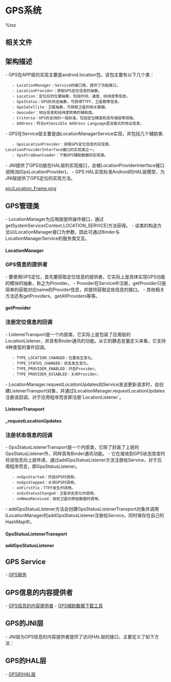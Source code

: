 = GPS系统 =

%toc

== 相关文件 ==
{{{class="brush:text"
// 应用层接口
frameworks/base/location/java/android/location/LocationManager.java
frameworks/base/location/java/android/location/LocationProvider.java
frameworks/base/location/java/android/location/Location.java
frameworks/base/location/java/android/location/GpsStatus.java
frameworks/base/location/java/android/location/GpsSatellite.java
frameworks/base/location/java/android/location/Geocoder.java
frameworks/base/location/java/android/location/Criteria.java
frameworks/base/location/java/android/location/Address.java

// Service
frameworks/base/services/java/com/android/server/LocationManagerService.java
frameworks/base/services/java/com/android/server/location/GpsLocationProvider.java
frameworks/base/services/java/com/android/server/location/GpsXtraDownloader.java

// JNI
frameworks/base/services/jni/com_android_server_location_GpsLocationProvider.cpp

// HAL
hardware/libhardware/include/hardware/gps.h
}}}

== 架构描述 ==
- GPS在APP层的实现主要是android.location包，该包主要有以下几个类：
    - LocationManager：Service的接口类，提供了功能接口。
    - LocationProvider：获取GPS定位信息的抽象。
    - Location：定位后的位置抽象，包括时间、速度、经纬度等信息。
    - GpsStatus：GPS的状态抽象，可获得TTFF、卫星数等信息。
    - GpsSatellite：卫星抽象，可获取卫星的相关数据。
    - Geocoder：地址信息和经纬度转换的辅助类。
    - Criteria：GPS的支持的一组标准，包括定位精度和信号强弱等规格。
    - Address：符合eXtensible Address Language语法格式的地址信息。
- GPS在Service层主要是由LocationManagerService实现，并包括几个辅助类:
    - GpsLocationProvider：获取GPS定位信息的实现类，LocationProviderInterface接口的实现类之一。
    - GpsXtraDownloader：下载GPS辅助数据的实现类。
- JNI提供了GPS功能在HAL层的实现接口，会被LocationProviderInterface接口调用(如GpsLocationProvider)。
- GPS HAL实现标准Android的HAL层模型，为JNI层提供了GPS定位的实现方法。

[[pic/Location_Frame.png]]

== GPS管理类 ==
- LocationManager为应用层提供操作接口，通过getSystemService(Context.LOCATION_SERVICE)方法获得。
- 该类的构造方法以ILocationManager接口为参数，因此可通过Binder与LocationManagerService的服务类交互。

==== LocationManager ====
{{{class="brush:java"
public LocationManager(ILocationManager service) {
    mService = service;
}
}}}

=== GPS信息的提供者 ===
- 要使用GPS定位，首先要获取定位信息的提供者，它实际上是具体实现GPS功能的模块的抽象，称之为Provider。
- Provider在Service中注册，getProvider只是简单的获取对应name的Provider信息，并提供获取这些信息的接口。
- 其他相关方法还有getProviders、getAllProviders等等。

==== getProvider ====
{{{class="brush:java"
public LocationProvider getProvider(String name) {
    ...... 
    try {
        Bundle info = mService.getProviderInfo(name);
        if (info == null) {
            return null;
        }
        return createProvider(name, info);
    } catch (RemoteException ex) {
    }
    return null;
}
}}}

=== 注册定位信息的回调 ===
- ListenerTransport是一个内部类，它实际上是包装了应用层的LocationListener，并具有Binder通讯的功能。从它的静态变量定义来看，它支持4种类型的事件回调。
    - TYPE_LOCATION_CHANGED：位置发生变化。
    - TYPE_STATUS_CHANGED：状态发生变化。
    - TYPE_PROVIDER_ENABLED：开启Provider。
    - TYPE_PROVIDER_DISABLED：关闭Provider。
- LocationManager.requestLocationUpdates向Service发送更新请求时，会创建ListenerTransport对象，并通过ILocationManager.requestLocationUpdates注册该回调，对于应用程序而言即注册`LocationListener`。

==== ListenerTransport ====
{{{class="brush:java"
private class ListenerTransport extends ILocationListener.Stub {
    private static final int TYPE_LOCATION_CHANGED = 1;
    private static final int TYPE_STATUS_CHANGED = 2;
    private static final int TYPE_PROVIDER_ENABLED = 3;
    private static final int TYPE_PROVIDER_DISABLED = 4;

    ......
    ListenerTransport(LocationListener listener, Looper looper) {
        mListener = listener;
        ...... 
    }

    public void onLocationChanged(Location location) {
        ......
    }

    public void onStatusChanged(String provider, int status, Bundle extras) {
        ......
    }

    public void onProviderEnabled(String provider) {
        ......
    }

    public void onProviderDisabled(String provider) {
        ......
    }
}
}}}

==== _requestLocationUpdates ====
{{{class="brush:java"
private void _requestLocationUpdates(String provider, Criteria criteria, 
                                     long minTime, float minDistance, 
                                     boolean singleShot, LocationListener listener, 
                                     Looper looper) {
    ...... 
    try {
        synchronized (mListeners) {
            ListenerTransport transport = mListeners.get(listener);
            if (transport == null) {
                transport = new ListenerTransport(listener, looper);
            }
            mListeners.put(listener, transport);
            mService.requestLocationUpdates(provider, criteria, minTime, minDistance, 
                                            singleShot, transport);
        }
    } catch (RemoteException ex) {
    }
}
}}}

=== 注册状态信息的回调 ===
- GpsStatusListenerTransport是一个内部类，它除了封装了上层的GpsStatusListener外，同样具有Binder通讯功能。
- 它在接收到GPS状态改变时将该信息向上层传递，通过addGpsStatusListener方法注册给Service，对于应用程序而言，即GpsStatusListener。
    - onGpsStarted：开启GPS时调用。
    - onGpsStopped：关闭GPS时调用。
    - onFirstFix：TTFF发生时调用。
    - onSvStatusChanged：卫星状态变化时调用。
    - onNmeaReceived：收到卫星的原始数据时调用。
- addGpsStatusListener方法会创建GpsStatusListenerTransport对象并调用ILocationManager的addGpsStatusListener注册给Service，同时保存在自己的HashMap中。

{{{class="brush:java"
private ILocationManager mService;
private final HashMap<GpsStatus.Listener, GpsStatusListenerTransport> mGpsStatusListeners =
        new HashMap<GpsStatus.Listener, GpsStatusListenerTransport>();
private final HashMap<GpsStatus.NmeaListener, GpsStatusListenerTransport> mNmeaListeners =
        new HashMap<GpsStatus.NmeaListener, GpsStatusListenerTransport>();
private final GpsStatus mGpsStatus = new GpsStatus();
}}}

==== GpsStatusListenerTransport ====
{{{class="brush:java"
private class GpsStatusListenerTransport extends IGpsStatusListener.Stub {
    ......
    private class Nmea {
        ...... 
    }
    private ArrayList<Nmea> mNmeaBuffer;

    public void onGpsStarted() {
        ......
    }

    public void onGpsStopped() {
        ...... 
    }

    public void onFirstFix(int ttff) {
        ...... 
    }

    public void onSvStatusChanged(int svCount, int[] prns, float[] snrs,
            float[] elevations, float[] azimuths, int ephemerisMask,
            int almanacMask, int usedInFixMask) {
        ...... 
    }

    public void onNmeaReceived(long timestamp, String nmea) {
        ...... 
    }
}
}}}

==== addGpsStatusListener ====
{{{class="brush:java"
public boolean addGpsStatusListener(GpsStatus.Listener listener) {
        boolean result;

    ...... 
    try {
        GpsStatusListenerTransport transport = new GpsStatusListenerTransport(listener);
        result = mService.addGpsStatusListener(transport);
        if (result) {
            mGpsStatusListeners.put(listener, transport);
        }
    } catch (RemoteException e) {
        result = false;
    }

    return result;
}
}}}

== GPS Service ==
{{{class="brush:text"
    GPS Service是ILocationManager接口的服务端实现(使用Binder机制)，LocationManager管理通常会通过
该Service发送跨进程的请求。
}}}

- [[GPS服务]]

== GPS信息的内容提供者 ==
- [[GPS信息的内容提供者]]
- [[GPS辅助数据下载工具]]

== GPS的JNI层 ==
- JNI层为GPS信息的内容提供者提供了访问HAL层的接口，主要定义了如下方法：

{{{class="brush:c++"
static JNINativeMethod sMethods[] = {
    {"class_init_native", "()V", ......},
    {"native_is_supported", "()Z", ......},
    {"native_init", "()Z", ......},
    {"native_cleanup", "()V", ......},
    {"native_set_position_mode", "(IIIII)Z", ......},
    {"native_start", "()Z", ......},
    {"native_stop", "()Z", ......},
    {"native_delete_aiding_data", "(I)V", ......},
    {"native_read_sv_status", "([I[F[F[F[I)I", ......},
    {"native_read_nmea", "([BI)I", ......},
    {"native_inject_time", "(JJI)V", ......},
    {"native_inject_location", "(DDF)V", ......},
    {"native_supports_xtra", "()Z", ......},
    {"native_inject_xtra_data", "([BI)V", ......},
    {"native_agps_data_conn_open", "(Ljava/lang/String;)V", ......},
    {"native_agps_data_conn_closed", "()V", ......},
    {"native_agps_data_conn_failed", "()V", ......},
    {"native_agps_set_id","(ILjava/lang/String;)V", ......},
    {"native_agps_set_ref_location_cellid","(IIIII)V", ......},
    {"native_set_agps_server", "(ILjava/lang/String;I)V", ......},
    {"native_send_ni_response", "(II)V", ......},
    {"native_agps_ni_message", "([BI)V", ......},
    {"native_get_internal_state", "()Ljava/lang/String;", ......},
    {"native_update_network_state", "(ZIZLjava/lang/String;)V", ......},
};
}}}

== GPS的HAL层 ==
- [[GPS的HAL层]]
